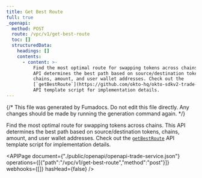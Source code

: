 ```yaml
---
title: Get Best Route
full: true
_openapi:
  method: POST
  route: /vpc/v1/get-best-route
  toc: []
  structuredData:
    headings: []
    contents:
      - content: >-
          Find the most optimal route for swapping tokens across chains. This
          API determines the best path based on source/destination tokens,
          chains, amount, and user wallet addresses. Check out the
          [`getBestRoute`](https://github.com/okto-hq/okto-sdkv2-trade-service-template-app/tree/main/src/api)
          API template script for implementation details.
---
```


{/* This file was generated by Fumadocs. Do not edit this file directly. Any changes should be made by running the generation command again. */}

Find the most optimal route for swapping tokens across chains. This API determines the best path based on source/destination tokens, chains, amount, and user wallet addresses. Check out the [`getBestRoute`](https://github.com/okto-hq/okto-sdkv2-trade-service-template-app/tree/main/src/api) API template script for implementation details.

<APIPage document={"./public/openapi/openapi-trade-service.json"} operations={[{"path":"/vpc/v1/get-best-route","method":"post"}]} webhooks={[]} hasHead={false} />